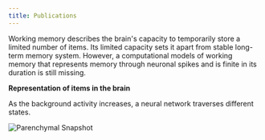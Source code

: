 ```yaml
---
title: Publications
---
```


 Working memory describes the brain's capacity to
 temporarily store a limited number of items. Its limited capacity sets it apart
 from stable long-term memory system. However, a computational models of working
 memory that represents memory through neuronal spikes and is finite in its duration
 is still missing.

 **Representation of items in the brain**

 

 As the background activity increases, a neural network traverses different states.
 <G1
  width={400}
  height={400}
 />

![Parenchymal Snapshot](/static/images/ParenchymalSnapshot_t.png)
